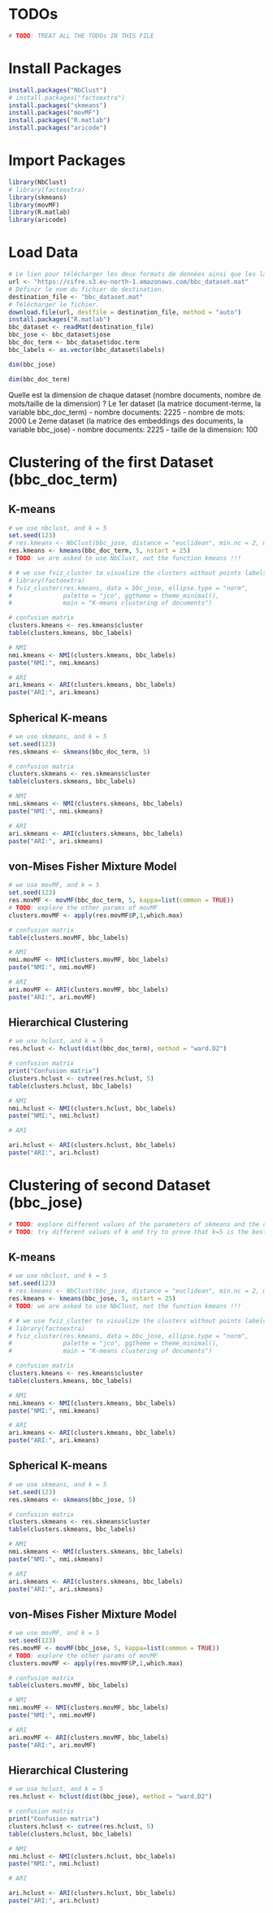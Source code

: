 # TODOs

```r
# TODO: TREAT ALL THE TODOs IN THIS FILE
```

# Install Packages

```r
install.packages("NbClust")
# install.packages("factoextra")
install.packages("skmeans")
install.packages("movMF")
install.packages("R.matlab")
install.packages("aricode")
```

# Import Packages

```r
library(NbClust)
# library(factoextra)
library(skmeans)
library(movMF)
library(R.matlab)
library(aricode)
```

# Load Data

```r
# Le lien pour télécharger les deux formats de données ainsi que les labels.
url <- "https://cifre.s3.eu-north-1.amazonaws.com/bbc_dataset.mat"
# Définir le nom du fichier de destination.
destination_file <- "bbc_dataset.mat"
# Télécharger le fichier.
download.file(url, destfile = destination_file, method = "auto")
install.packages("R.matlab")
bbc_dataset <- readMat(destination_file)
bbc_jose <- bbc_dataset$jose
bbc_doc_term <- bbc_dataset$doc.term
bbc_labels <- as.vector(bbc_dataset$labels)
```

```r
dim(bbc_jose)
```

```r
dim(bbc_doc_term)
```

Quelle est la dimension de chaque dataset (nombre documents, nombre de mots/taille de la dimension) ? Le 1er dataset (la matrice document-terme, la variable bbc_doc_term) - nombre documents: 2225 - nombre de mots: 2000 Le 2eme dataset (la matrice des embeddings des documents, la variable bbc_jose) - nombre documents: 2225 - taille de la dimension: 100

# Clustering of the first Dataset (bbc_doc_term)

## K-means

```r
# we use nbclust, and k = 5
set.seed(123)
# res.kmeans <- NbClust(bbc_jose, distance = "euclidean", min.nc = 2, max.nc = 10, method = "kmeans")
res.kmeans <- kmeans(bbc_doc_term, 5, nstart = 25)
# TODO: we are asked to use NbClust, not the function kmeans !!!

# # we use fviz_cluster to visualize the clusters without points labels
# library(factoextra)
# fviz_cluster(res.kmeans, data = bbc_jose, ellipse.type = "norm", 
#              palette = "jco", ggtheme = theme_minimal(),
#              main = "K-means clustering of documents")

# confusion matrix
clusters.kmeans <- res.kmeans$cluster
table(clusters.kmeans, bbc_labels)

# NMI
nmi.kmeans <- NMI(clusters.kmeans, bbc_labels)
paste("NMI:", nmi.kmeans)

# ARI
ari.kmeans <- ARI(clusters.kmeans, bbc_labels)
paste("ARI:", ari.kmeans)
```

## Spherical K-means

```r
# we use skmeans, and k = 5
set.seed(123)
res.skmeans <- skmeans(bbc_doc_term, 5)

# confusion matrix
clusters.skmeans <- res.skmeans$cluster
table(clusters.skmeans, bbc_labels)

# NMI
nmi.skmeans <- NMI(clusters.skmeans, bbc_labels)
paste("NMI:", nmi.skmeans)

# ARI
ari.skmeans <- ARI(clusters.skmeans, bbc_labels)
paste("ARI:", ari.skmeans)
```

## von-Mises Fisher Mixture Model

```r
# we use movMF, and k = 5
set.seed(123)
res.movMF <- movMF(bbc_doc_term, 5, kappa=list(common = TRUE))
# TODO: explore the other params of movMF
clusters.movMF <- apply(res.movMF$P,1,which.max)

# confusion matrix
table(clusters.movMF, bbc_labels)

# NMI
nmi.movMF <- NMI(clusters.movMF, bbc_labels)
paste("NMI:", nmi.movMF)

# ARI
ari.movMF <- ARI(clusters.movMF, bbc_labels)
paste("ARI:", ari.movMF)
```

## Hierarchical Clustering

```r
# we use hclust, and k = 5
res.hclust <- hclust(dist(bbc_doc_term), method = "ward.D2")

# confusion matrix
print("Confusion matrix")
clusters.hclust <- cutree(res.hclust, 5)
table(clusters.hclust, bbc_labels)

# NMI
nmi.hclust <- NMI(clusters.hclust, bbc_labels)
paste("NMI:", nmi.hclust)

# ARI

ari.hclust <- ARI(clusters.hclust, bbc_labels)
paste("ARI:", ari.hclust)
```

# Clustering of second Dataset (bbc_jose)

```r
# TODO: explore different values of the parameters of skmeans and the other clustering algorithms
# TODO: try different values of k and try to prove that k=5 is the best one
```

## K-means

```r
# we use nbclust, and k = 5
set.seed(123)
# res.kmeans <- NbClust(bbc_jose, distance = "euclidean", min.nc = 2, max.nc = 10, method = "kmeans")
res.kmeans <- kmeans(bbc_jose, 5, nstart = 25)
# TODO: we are asked to use NbClust, not the function kmeans !!!

# # we use fviz_cluster to visualize the clusters without points labels
# library(factoextra)
# fviz_cluster(res.kmeans, data = bbc_jose, ellipse.type = "norm", 
#              palette = "jco", ggtheme = theme_minimal(),
#              main = "K-means clustering of documents")

# confusion matrix
clusters.kmeans <- res.kmeans$cluster
table(clusters.kmeans, bbc_labels)

# NMI
nmi.kmeans <- NMI(clusters.kmeans, bbc_labels)
paste("NMI:", nmi.kmeans)

# ARI
ari.kmeans <- ARI(clusters.kmeans, bbc_labels)
paste("ARI:", ari.kmeans)
```

## Spherical K-means

```r
# we use skmeans, and k = 5
set.seed(123)
res.skmeans <- skmeans(bbc_jose, 5)

# confusion matrix
clusters.skmeans <- res.skmeans$cluster
table(clusters.skmeans, bbc_labels)

# NMI
nmi.skmeans <- NMI(clusters.skmeans, bbc_labels)
paste("NMI:", nmi.skmeans)

# ARI
ari.skmeans <- ARI(clusters.skmeans, bbc_labels)
paste("ARI:", ari.skmeans)
```

## von-Mises Fisher Mixture Model

```r
# we use movMF, and k = 5
set.seed(123)
res.movMF <- movMF(bbc_jose, 5, kappa=list(common = TRUE))
# TODO: explore the other params of movMF
clusters.movMF <- apply(res.movMF$P,1,which.max)

# confusion matrix
table(clusters.movMF, bbc_labels)

# NMI
nmi.movMF <- NMI(clusters.movMF, bbc_labels)
paste("NMI:", nmi.movMF)

# ARI
ari.movMF <- ARI(clusters.movMF, bbc_labels)
paste("ARI:", ari.movMF)
```

## Hierarchical Clustering

```r
# we use hclust, and k = 5
res.hclust <- hclust(dist(bbc_jose), method = "ward.D2")

# confusion matrix
print("Confusion matrix")
clusters.hclust <- cutree(res.hclust, 5)
table(clusters.hclust, bbc_labels)

# NMI
nmi.hclust <- NMI(clusters.hclust, bbc_labels)
paste("NMI:", nmi.hclust)

# ARI

ari.hclust <- ARI(clusters.hclust, bbc_labels)
paste("ARI:", ari.hclust)
```

```r

```
